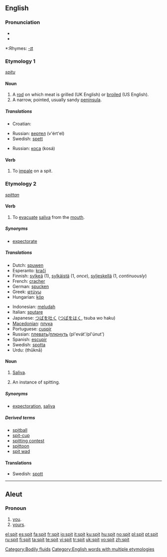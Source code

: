 ==English==

===Pronunciation===
*{{IPA|/'spɪt/}}
*{{audio|en-us-spit.ogg|Audio (US)}}

*:Rhymes: [[Rhymes:English:-ɪt|-ɪt]]

===Etymology 1===
{{OE.}} ''[[spitu]]''

====Noun====
{{en-noun}}

# A [[rod]] on which meat is grilled (UK English) or [[broiled]] (US English).
# A narrow, pointed, usually sandy [[peninsula]].

=====Translations=====
{{trans-top|a rod on which meat is grilled/broiled}}
*Croatian: {{t|hr|ražanj|m}}
{{trans-mid}}
*Russian: [[вертел]] (v'ért'el) {{m}}
*Swedish: [[spett]] {{n}}
{{trans-bottom}}

{{trans-top|a narrow, usually sandy peninsula}}
{{trans-mid}}
*Russian: [[коса]] (kosá) {{f}}
{{trans-bottom}}

====Verb====
{{en-verb|spit|t|ed}}

# To [[impale]] on a spit.

===Etymology 2===
{{OE.}} ''[[spittan]]''

====Verb====
{{en-verb|spits|spitting|spat}}

# To [[evacuate]] [[saliva]] from the [[mouth]].

=====Synonyms=====
*[[expectorate]]

=====Translations=====
{{trans-top|to evacuate saliva from the mouth}}
*Dutch: [[spuwen]]
*Esperanto: [[kraĉi]]
*Finnish: [[sylkeä]] (1), [[sylkäistä]] (1, ''once''), [[syljeskellä]] (1, ''continuously'')
*French: [[cracher]]
*German: [[spucken]]
*Greek: [[φτύνω]]
*Hungarian: [[köp]]
{{trans-mid}}
*Indonesian: [[ludah|meludah]]
*Italian: [[sputare]]
*Japanese: [[つば]]を[[吐く]] ([[つば]]を[[はく]], tsuba wo haku)
*[[Macedonian]]: [[плука]]
*Portuguese: [[cuspir]]
*Russian: [[плевать]]/[[плюнуть]] (pl'evát'/pl'únut')
*Spanish: [[escupir]]
*Swedish: [[spotta]]
*Urdu: {{URchar|[[تھوکنا]]}} (thūknā)
{{trans-bottom}}

====Noun====
{{en-noun|s|-}}

# {{uncountable}} [[saliva|Saliva]].
# {{countable}} An instance of spitting.

=====Synonyms=====
* [[expectoration]], [[saliva]]

=====Derived terms=====
* [[spitball]]
* [[spit-cup]]
* [[spitting contest]]
* [[spittoon]]
* [[spit wad]]

====Translations====
*Swedish: [[spott]] {{n}}

[[Category:Bodily fluids]]
[[Category:English words with multiple etymologies]]

----

==Aleut==

===Pronoun===
{{infl|ale|pronoun}}

# [[you]].
# [[yours]].

[[el:spit]]
[[es:spit]]
[[fa:spit]]
[[fr:spit]]
[[io:spit]]
[[it:spit]]
[[ku:spit]]
[[hu:spit]]
[[no:spit]]
[[pl:spit]]
[[pt:spit]]
[[ru:spit]]
[[fi:spit]]
[[ta:spit]]
[[te:spit]]
[[vi:spit]]
[[tr:spit]]
[[uk:spit]]
[[vo:spit]]
[[zh:spit]]